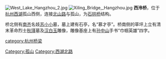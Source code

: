 [[File:West_Lake_Hangzhou_2.jpg|thumb]]
[[File:Xiling_Bridge,_Hangzhou.jpg|thumb]]
'''西泠桥'''，位于[[杭州西湖|杭州西湖]]孤山西侧，连接[[北山路|北山路]]与孤山，为[[石拱桥|石拱桥]]结构。

桥北侧有[[南齐|南齐]]名妓[[苏小小|苏小小]]墓，墓上建有石亭，名“慕才亭”。桥南侧的草坪上立有清末革命烈士[[秋瑾|秋瑾]]墓及[[汉白玉|汉白玉]]雕像，雕像基座上有[[孙中山|孙中山]]手书“巾帼英雄”四字。

{{Hangzhou-stub}}
[[Category:孤山|Category:孤山]]
[[category:杭州桥梁|category:杭州桥梁]]
[[Category:西湖北路|Category:西湖北路]]